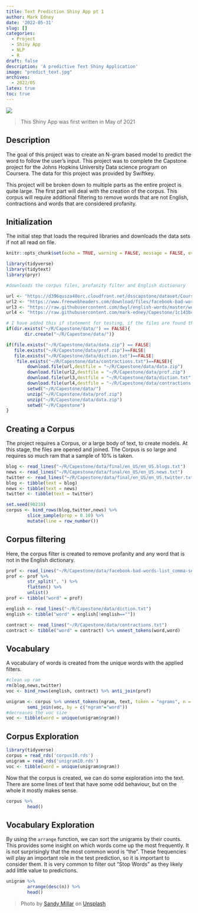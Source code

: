 ```yaml
---
title: Text Prediction Shiny App pt 1
author: Mark Edney
date: '2022-05-31'
slug: []
categories:
  - Project
  - Shiny App
  - NLP
  - R
draft: false
description: 'A predictive Text Shiny Application'
image: "predict_text.jpg"
archives:
  - 2022/05
latex: true
toc: true
---
```


![](predict_text.jpg)

> This Shiny App was first written in May of 2021

## Description

The goal of this project was to create an N-gram based model to predict the word to follow the user's input. This project was to complete the Capstone project for the Johns Hopkins University Data science program on Coursera. The data for this project was provided by Swiftkey.

This project will be broken down to multiple parts as the entire project is quite large. The first part will deal with the creation of the corpus. This corpus will require additional filtering to remove words that are not English, contractions and words that are considered profanity.

## Initialization

The initial step that loads the required libraries and downloads the data sets if not all read on file.

```r
knitr::opts_chunk$set(echo = TRUE, warning = FALSE, message = FALSE, eval = FALSE)
```

```r
library(tidyverse)
library(tidytext)
library(pryr)

#downloads the corpus files, profanity filter and English dictionary

url <- "https://d396qusza40orc.cloudfront.net/dsscapstone/dataset/Coursera-SwiftKey.zip"
url2 <- "https://www.freewebheaders.com/download/files/facebook-bad-words-list_comma-separated-text-file_2021_01_18.zip"
url3 <- "https://raw.githubusercontent.com/dwyl/english-words/master/words_alpha.txt"
url4 <- "https://raw.githubusercontent.com/mark-edney/Capestone/1c143b40dd71f0564c3248df2a8638d08af10440/data/contractions.txt"

# I have added this if statement for testing, if the files are found than they will not be downloaded again
if(dir.exists("~/R/Capestone/data/") == FALSE){
       dir.create("~/R/Capestone/data/")}

if(file.exists("~/R/Capestone/data/data.zip") == FALSE|
   file.exists("~/R/Capestone/data/prof.zip")==FALSE|
   file.exists("~/R/Capestone/data/diction.txt")==FALSE|
    file.exists("~/R/Capestone/data/contractions.txt")==FALSE){
        download.file(url,destfile = "~/R/Capestone/data/data.zip")
        download.file(url2,destfile = "~/R/Capestone/data/prof.zip")
        download.file(url3,destfile = "~/R/Capestone/data/diction.txt")
        download.file(url4,destfile = "~/R/Capestone/data/contractions.txt")
        setwd("~/R/Capestone/data/")
        unzip("~/R/Capestone/data/prof.zip")
        unzip("~/R/Capestone/data/data.zip")
        setwd("~/R/Capestone")
}
```

## Creating a Corpus

The project requires a Corpus, or a large body of text, to create models. At this stage, the files are opened and joined. The Corpus is so large and requires so much ram that a sample of 10% is taken.

```r

blog <- read_lines("~/R/Capestone/data/final/en_US/en_US.blogs.txt")
news <- read_lines("~/R/Capestone/data/final/en_US/en_US.news.txt")
twitter <- read_lines("~/R/Capestone/data/final/en_US/en_US.twitter.txt")
blog <- tibble(text = blog) 
news <- tibble(text = news)
twitter <- tibble(text = twitter)

set.seed(90210)
corpus <- bind_rows(blog,twitter,news) %>% 
        slice_sample(prop = 0.10) %>%
        mutate(line = row_number())
```

## Corpus filtering

Here, the corpus filter is created to remove profanity and any word that is not in the English dictionary.

```r
prof <- read_lines("~/R/Capestone/data/facebook-bad-words-list_comma-separated-text-file_2021_01_18.txt")[15]
prof <- prof %>% 
        str_split(", ") %>% 
        flatten() %>% 
        unlist()
prof <- tibble("word" = prof)

english <- read_lines("~/R/Capestone/data/diction.txt")
english <- tibble("word" = english[!english==""])

contract <- read_lines("~/R/Capestone/data/contractions.txt")
contract <- tibble("word" = contract) %>% unnest_tokens(word,word)
```

## Vocabulary

A vocabulary of words is created from the unique words with the applied filters.

```r
#clean up ram
rm(blog,news,twitter)
voc <- bind_rows(english, contract) %>% anti_join(prof)

unigram <- corpus %>% unnest_tokens(ngram, text, token = "ngrams", n = 1) %>%
        semi_join(voc, by = c("ngram"="word")) 
#decreases the voc size
voc <- tibble(word = unique(unigram$ngram))
```

## Corpus Exploration

```r
library(tidyverse)
corpus = read_rds('corpus10.rds')
unigram = read_rds('unigram10.rds')
voc <- tibble(word = unique(unigram$ngram))
```

Now that the corpus is created, we can do some exploration into the text. There are some lines of text that have some odd behaviour, but on the whole it mostly makes sense.

```r
corpus %>% 
        head()
```

## Vocabulary Exploration

By using the `arrange` function, we can sort the unigrams by their counts. This provides some insight on which words come up the most frequently. It is not surprisingly that the most common word is "the". These frequencies will play an important role in the test prediction, so it is important to consider them. It is very common to filter out "Stop Words" as they likely add little value to predictions.

```r
unigram %>%
        arrange(desc(n)) %>%
        head()
```

> Photo by [Sandy Millar](https://unsplash.com/@sandym10?utm_source=unsplash&utm_medium=referral&utm_content=creditCopyText) on [Unsplash](https://unsplash.com/s/photos/predictive-text?utm_source=unsplash&utm_medium=referral&utm_content=creditCopyText)
